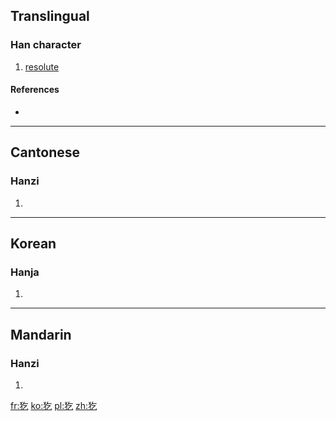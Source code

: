 ==Translingual==

===Han character===
{{Han char|rn=94|rad=犬|as=03|sn=6|four=4821<sub>7</sub>|canj=大竹人弓 (KHON)}}

# [[resolute]]

====References====
* {{Han ref|kx=0706.170|dkj=20251|dj=1119.090|hdz=21333.030|uh=72B5|ud=29365|bh=CA44|bd=51780}}

----

==Cantonese==

===Hanzi===
{{yue-hanzi|jyut=|y=hat1}}

# {{defn|Cantonese|sort=犬03}}

----

==Korean==

===Hanja===
{{ko-hanja|hangeul=힐|eumhun=|rv=hil|mr=hil|y=hil}}

# {{defn|Korean|sort=犬03}}

----

==Mandarin==

===Hanzi===
{{cmn-hanzi|pin=[[jié]] ([[jie2]]), [[mǎ]] ([[ma3]])|wg=chieh<sup>2</sup>, ma<sup>3</sup>}}

# {{defn|Mandarin|sort=犬03}}

[[fr:犵]]
[[ko:犵]]
[[pl:犵]]
[[zh:犵]]